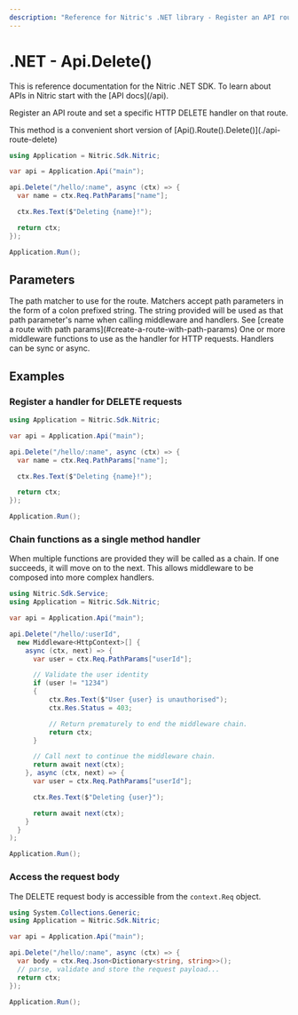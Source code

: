 ```yaml
---
description: "Reference for Nitric's .NET library - Register an API route and set a specific HTTP DELETE handler on that route."
---
```


# .NET - Api.Delete()

<Note>
  This is reference documentation for the Nitric .NET SDK. To learn about APIs
  in Nitric start with the [API docs](/api).
</Note>

Register an API route and set a specific HTTP DELETE handler on that route.

<Note>
  This method is a convenient short version of
  [Api().Route().Delete()](./api-route-delete)
</Note>

```csharp
using Application = Nitric.Sdk.Nitric;

var api = Application.Api("main");

api.Delete("/hello/:name", async (ctx) => {
  var name = ctx.Req.PathParams["name"];

  ctx.Res.Text($"Deleting {name}!");

  return ctx;
});

Application.Run();
```

## Parameters

<Properties>
  <Property name="match" type="string" required>
    The path matcher to use for the route. Matchers accept path parameters in
    the form of a colon prefixed string. The string provided will be used as
    that path parameter's name when calling middleware and handlers. See [create
    a route with path params](#create-a-route-with-path-params)
  </Property>
  <Property
    name="...middleware"
    type="Middleware&lt;HttpContext&gt; or Func&lt;HttpContext, HttpContext&gt;"
    required
  >
    One or more middleware functions to use as the handler for HTTP requests.
    Handlers can be sync or async.
  </Property>
</Properties>

## Examples

### Register a handler for DELETE requests

```csharp
using Application = Nitric.Sdk.Nitric;

var api = Application.Api("main");

api.Delete("/hello/:name", async (ctx) => {
  var name = ctx.Req.PathParams["name"];

  ctx.Res.Text($"Deleting {name}!");

  return ctx;
});

Application.Run();
```

### Chain functions as a single method handler

When multiple functions are provided they will be called as a chain. If one succeeds, it will move on to the next. This allows middleware to be composed into more complex handlers.

```csharp
using Nitric.Sdk.Service;
using Application = Nitric.Sdk.Nitric;

var api = Application.Api("main");

api.Delete("/hello/:userId",
  new Middleware<HttpContext>[] {
    async (ctx, next) => {
      var user = ctx.Req.PathParams["userId"];

      // Validate the user identity
      if (user != "1234")
      {
          ctx.Res.Text($"User {user} is unauthorised");
          ctx.Res.Status = 403;

          // Return prematurely to end the middleware chain.
          return ctx;
      }

      // Call next to continue the middleware chain.
      return await next(ctx);
    }, async (ctx, next) => {
      var user = ctx.Req.PathParams["userId"];

      ctx.Res.Text($"Deleting {user}");

      return await next(ctx);
    }
  }
);

Application.Run();
```

### Access the request body

The DELETE request body is accessible from the `context.Req` object.

```csharp
using System.Collections.Generic;
using Application = Nitric.Sdk.Nitric;

var api = Application.Api("main");

api.Delete("/hello/:name", async (ctx) => {
  var body = ctx.Req.Json<Dictionary<string, string>>();
  // parse, validate and store the request payload...
  return ctx;
});

Application.Run();
```
